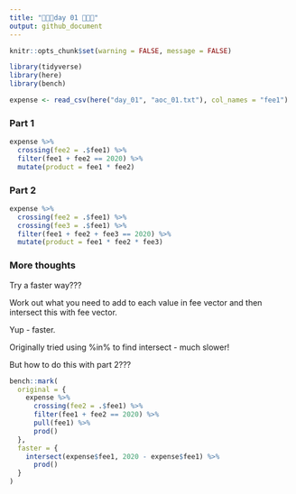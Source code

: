 ```yaml
---
title: "🎄🎄🎄day 01 🎄🎄🎄"
output: github_document
---
```


```r
knitr::opts_chunk$set(warning = FALSE, message = FALSE)
```

```r
library(tidyverse)
library(here)
library(bench)

expense <- read_csv(here("day_01", "aoc_01.txt"), col_names = "fee1")
```

### Part 1

```r
expense %>%
  crossing(fee2 = .$fee1) %>%
  filter(fee1 + fee2 == 2020) %>%
  mutate(product = fee1 * fee2)
```

### Part 2

```r
expense %>%
  crossing(fee2 = .$fee1) %>%
  crossing(fee3 = .$fee1) %>%
  filter(fee1 + fee2 + fee3 == 2020) %>%
  mutate(product = fee1 * fee2 * fee3)
```

### More thoughts

Try a faster way???

Work out what you need to add to each value in fee vector and then intersect this with fee vector.

Yup - faster.

Originally tried using %in% to find intersect - much slower!

But how to do this with part 2???

```r
bench::mark(
  original = {
    expense %>%
      crossing(fee2 = .$fee1) %>%
      filter(fee1 + fee2 == 2020) %>%
      pull(fee1) %>%
      prod()
  },
  faster = {
    intersect(expense$fee1, 2020 - expense$fee1) %>%
      prod()
  }
)
```
